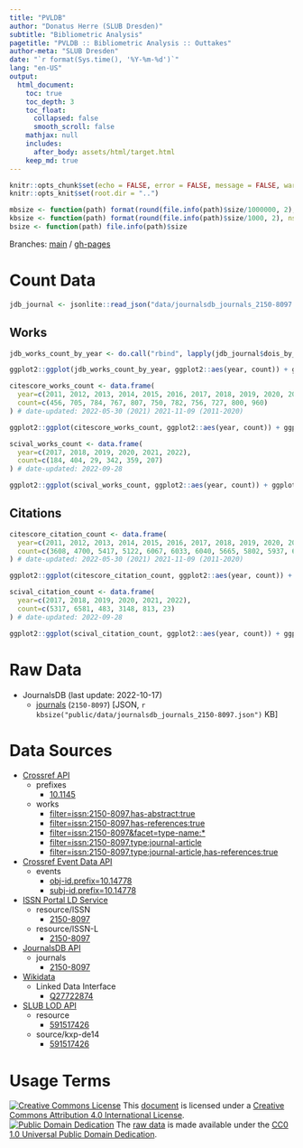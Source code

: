 ```yaml
---
title: "PVLDB"
author: "Donatus Herre (SLUB Dresden)"
subtitle: "Bibliometric Analysis"
pagetitle: "PVLDB :: Bibliometric Analysis :: Outtakes"
author-meta: "SLUB Dresden"
date: "`r format(Sys.time(), '%Y-%m-%d')`"
lang: "en-US"
output:
  html_document:
    toc: true
    toc_depth: 3
    toc_float:
      collapsed: false
      smooth_scroll: false
    mathjax: null
    includes:
      after_body: assets/html/target.html
    keep_md: true
---
```


```r
knitr::opts_chunk$set(echo = FALSE, error = FALSE, message = FALSE, warning = FALSE)
knitr::opts_knit$set(root.dir = "..")
```

```r
mbsize <- function(path) format(round(file.info(path)$size/1000000, 2), nsmall=2)
kbsize <- function(path) format(round(file.info(path)$size/1000, 2), nsmall=2)
bsize <- function(path) file.info(path)$size
```

Branches: [main](https://github.com/slub/pvldb/tree/main) / [gh-pages](https://github.com/slub/pvldb/tree/gh-pages)

# Count Data

```r
jdb_journal <- jsonlite::read_json("data/journalsdb_journals_2150-8097.json")
```

## Works

```r
jdb_works_count_by_year <- do.call("rbind", lapply(jdb_journal$dois_by_issued_year, function(x) data.frame(year=x[[1]], count=as.integer(x[[2]]))))
```

```r
ggplot2::ggplot(jdb_works_count_by_year, ggplot2::aes(year, count)) + ggplot2::geom_col() + ggplot2::scale_x_continuous(breaks=jdb_works_count_by_year$year) + ggplot2::ggtitle("PVLDB Works Count (JournalsDB)") + ggplot2::xlab("") + ggplot2::ylab("")
```

```r
citescore_works_count <- data.frame(
  year=c(2011, 2012, 2013, 2014, 2015, 2016, 2017, 2018, 2019, 2020, 2021),
  count=c(456, 705, 784, 767, 807, 750, 782, 756, 727, 800, 960)
) # date-updated: 2022-05-30 (2021) 2021-11-09 (2011-2020)
```

```r
ggplot2::ggplot(citescore_works_count, ggplot2::aes(year, count)) + ggplot2::geom_col() + ggplot2::scale_x_continuous(breaks=citescore_works_count$year) + ggplot2::ggtitle("PVLDB Works (2021 CiteScore © Elsevier, 2022)") + ggplot2::xlab("") + ggplot2::ylab("")
```

```r
scival_works_count <- data.frame(
  year=c(2017, 2018, 2019, 2020, 2021, 2022),
  count=c(184, 404, 29, 342, 359, 207)
) # date-updated: 2022-09-28
```

```r
ggplot2::ggplot(scival_works_count, ggplot2::aes(year, count)) + ggplot2::geom_col() + ggplot2::scale_x_continuous(breaks=scival_works_count$year) + ggplot2::ggtitle("PVLDB Works (2022-09-28 SciVal © Elsevier, 2022)") + ggplot2::xlab("") + ggplot2::ylab("")
```

## Citations

```r
citescore_citation_count <- data.frame(
  year=c(2011, 2012, 2013, 2014, 2015, 2016, 2017, 2018, 2019, 2020, 2021),
  count=c(3608, 4700, 5417, 5122, 6067, 6033, 6040, 5665, 5802, 5937, 6726)
) # date-updated: 2022-05-30 (2021) 2021-11-09 (2011-2020)
```

```r
ggplot2::ggplot(citescore_citation_count, ggplot2::aes(year, count)) + ggplot2::geom_col() + ggplot2::scale_x_continuous(breaks=citescore_citation_count$year) + ggplot2::ggtitle("PVLDB Citations (2021 CiteScore © Elsevier, 2022)") + ggplot2::xlab("") + ggplot2::ylab("")
```

```r
scival_citation_count <- data.frame(
  year=c(2017, 2018, 2019, 2020, 2021, 2022),
  count=c(5317, 6581, 483, 3148, 813, 23)
) # date-updated: 2022-09-28
```

```r
ggplot2::ggplot(scival_citation_count, ggplot2::aes(year, count)) + ggplot2::geom_col() + ggplot2::scale_x_continuous(breaks=scival_citation_count$year) + ggplot2::ggtitle("PVLDB Citations (2022-09-28 SciVal © Elsevier, 2022)") + ggplot2::xlab("") + ggplot2::ylab("")
```

# Raw Data

- JournalsDB (last update: 2022-10-17)
  - [journals](./data/journalsdb_journals_2150-8097.json) (`2150-8097`) [JSON, `r kbsize("public/data/journalsdb_journals_2150-8097.json")` KB]

# Data Sources

- [Crossref API](https://api.crossref.org)
  - prefixes
    - [10.1145](https://api.crossref.org/prefixes/10.1145?mailto=bibliometrie@slub-dresden.de)
  - works
    - [filter=issn:2150-8097,has-abstract:true](https://api.crossref.org/works?filter=issn:2150-8097,has-abstract:true&mailto=bibliometrie@slub-dresden.de)
    - [filter=issn:2150-8097,has-references:true](https://api.crossref.org/works?filter=issn:2150-8097,has-references:true&mailto=bibliometrie@slub-dresden.de)
    - [filter=issn:2150-8097&facet=type-name:*](https://api.crossref.org/works?filter=issn:2150-8097&facet=type-name:*&rows=0&mailto=bibliometrie@slub-dresden.de)
    - [filter=issn:2150-8097,type:journal-article](https://api.crossref.org/works?filter=issn:2150-8097,type:journal-article&mailto=bibliometrie@slub-dresden.de)
    - [filter=issn:2150-8097,type:journal-article,has-references:true](https://api.crossref.org/works?filter=issn:2150-8097,type:journal-article,has-references:true&mailto=bibliometrie@slub-dresden.de)
- [Crossref Event Data API](https://www.eventdata.crossref.org/)
  - events
    - [obj-id.prefix=10.14778](https://api.eventdata.crossref.org/v1/events?obj-id.prefix=10.14778&mailto=bibliometrie@slub-dresden.de)
    - [subj-id.prefix=10.14778](https://api.eventdata.crossref.org/v1/events?subj-id.prefix=10.14778&mailto=bibliometrie@slub-dresden.de)
- [ISSN Portal LD Service](https://www.issn.org/understanding-the-issn/assignment-rules/issn-linked-data-application-profile/)
  - resource/ISSN
    - [2150-8097](https://portal.issn.org/resource/ISSN/2150-8097?format=json)
  - resource/ISSN-L
    - [2150-8097](https://portal.issn.org/resource/ISSN-L/2150-8097?format=json)
- [JournalsDB API](https://api.journalsdb.org/apidocs/)
  - journals
    - [2150-8097](https://api.journalsdb.org/journals/2150-8097)
- [Wikidata](https://www.wikidata.org/wiki/Wikidata:Data_access)
  - Linked Data Interface
    - [Q27722874](https://www.wikidata.org/wiki/Special:EntityData/Q27722874.json)
- [SLUB LOD API](https://data.slub-dresden.de/)
  - resource
    - [591517426](https://data.slub-dresden.de/resources/591517426)
  - source/kxp-de14
    - [591517426](https://data.slub-dresden.de/source/kxp-de14/591517426)

# Usage Terms

[![Creative Commons License](https://mirrors.creativecommons.org/presskit/buttons/80x15/svg/by.svg)](http://creativecommons.org/licenses/by/4.0/) This [document](#) is licensed under a [Creative Commons Attribution 4.0 International License](./LICENSE.txt).  
[![Public Domain Dedication](https://mirrors.creativecommons.org/presskit/buttons/80x15/svg/cc-zero.svg)](https://creativecommons.org/publicdomain/zero/1.0/) The [raw data](#raw-data) is made available under the [CC0 1.0 Universal Public Domain Dedication](./data/LICENSE.txt).
